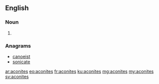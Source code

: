 ==English==

===Noun===
{{head|en|noun plural form}}

# {{plural of|aconite|lang=en}}

===Anagrams===
* [[canoeist#English|canoeist]]
* [[sonicate#English|sonicate]]

[[ar:aconites]]
[[eo:aconites]]
[[fr:aconites]]
[[ku:aconites]]
[[mg:aconites]]
[[my:aconites]]
[[sv:aconites]]